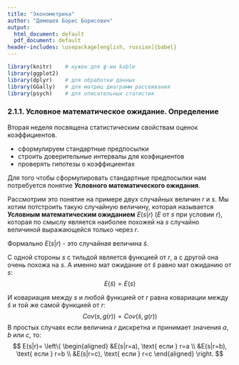 ```yaml
---
title: "Эконометрика"
author: "Демешев Борис Борисович"
output:
  html_document: default
  pdf_document: default
header-includes: \usepackage[english, russian]{babel}
---
```

```r
library(knitr)    # нужен для ф-ии kable
library(ggplot2)
library(dplyr)    # для обработки данных
library(GGally)   # для матриц диаграмм рассеивания
library(psych)    # для описательных статистик
```

### 2.1.1. Условное математическое ожидание. Определение
Вторая неделя посвящена статистическим свойствам оценок коэффициентов.

* сформулируем стандартные предпосылки
* строить доверительные интервалы для коэфициентов
* проверять гипотезы о коэффициентах

Для того чтобы сформулировать стандартные предпосылки нам потребуется понятие **Условного математического ожидания**.

Рассмотрим это понятие на примере двух случайных величин $r$ и $s$. Мы хотим потстроить такую случайную величину, которая называется **Условным математическим ожиданием** $E(s|r)$ ($E$ от $s$ при условии $r$), которая по смыслу является наиболее похожей на $s$ случайно величиной выражающейся только через $r$.

Формально $E(s|r)$ - это случайная величина $\tilde s$.

С одной стороны $s$ с тильдой является функцией от $r$, а с другой она очень похожа на $s$. А именно мат ожидание от $\tilde s$ равно мат ожиданию от $s$: 
$$E(\tilde s)=E(s)$$

И ковариация между $s$ и любой функцией от $r$ равна ковариации между $\tilde s$  и той же самой функцией от $r$:
$$Cov(s,g(r))=Cov(\tilde s, g(r))$$
В простых случаях если величина $r$ дискретна и принимает значения $a$, $b$ или $c$, то:
$$
E(s|r)=
\left\{
  \begin{aligned}
    &E(s|r=a), \text{ если } r=a \\
    &E(s|r=b), \text{ если } r=b \\
    &E(s|r=c), \text{ если } r=c
  \end{aligned}
\right.
$$
